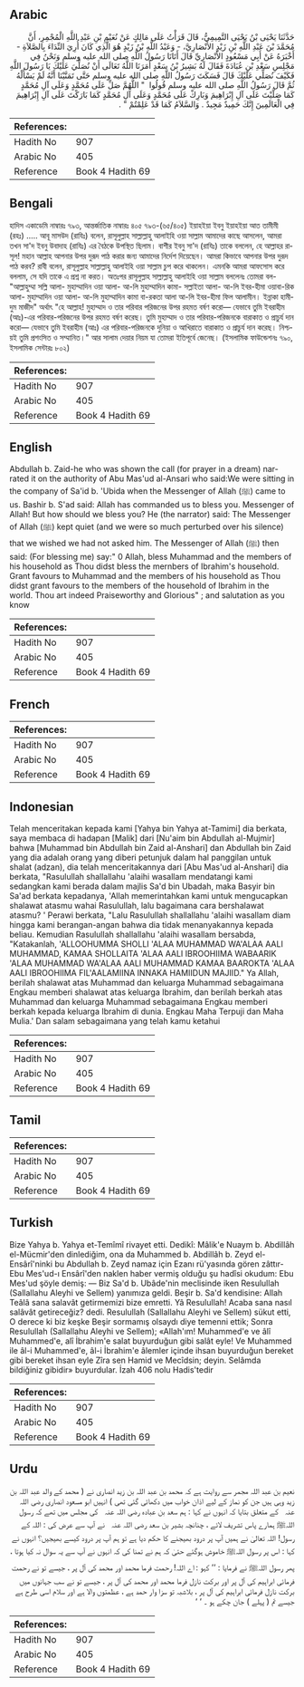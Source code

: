 ## Arabic


<div dir="rtl" lang="ar" style={{fontSize:'larger',backgroundColor:'#f8f9fa',padding:20}}>
حَدَّثَنَا يَحْيَى بْنُ يَحْيَى التَّمِيمِيُّ، قَالَ قَرَأْتُ عَلَى مَالِكٍ عَنْ نُعَيْمِ بْنِ عَبْدِ اللَّهِ الْمُجْمِرِ، أَنَّ مُحَمَّدَ بْنَ عَبْدِ اللَّهِ بْنِ زَيْدٍ الأَنْصَارِيَّ، - وَعَبْدُ اللَّهِ بْنُ زَيْدٍ هُوَ الَّذِي كَانَ أُرِيَ النِّدَاءَ بِالصَّلاَةِ - أَخْبَرَهُ عَنْ أَبِي مَسْعُودٍ الأَنْصَارِيِّ قَالَ أَتَانَا رَسُولُ اللَّهِ صلى الله عليه وسلم وَنَحْنُ فِي مَجْلِسِ سَعْدِ بْنِ عُبَادَةَ فَقَالَ لَهُ بَشِيرُ بْنُ سَعْدٍ أَمَرَنَا اللَّهُ تَعَالَى أَنْ نُصَلِّيَ عَلَيْكَ يَا رَسُولَ اللَّهِ فَكَيْفَ نُصَلِّي عَلَيْكَ قَالَ فَسَكَتَ رَسُولُ اللَّهِ صلى الله عليه وسلم حَتَّى تَمَنَّيْنَا أَنَّهُ لَمْ يَسْأَلْهُ ثُمَّ قَالَ رَسُولُ اللَّهِ صلى الله عليه وسلم قُولُوا ‏ "‏ اللَّهُمَّ صَلِّ عَلَى مُحَمَّدٍ وَعَلَى آلِ مُحَمَّدٍ كَمَا صَلَّيْتَ عَلَى آلِ إِبْرَاهِيمَ وَبَارِكْ عَلَى مُحَمَّدٍ وَعَلَى آلِ مُحَمَّدٍ كَمَا بَارَكْتَ عَلَى آلِ إِبْرَاهِيمَ فِي الْعَالَمِينَ إِنَّكَ حَمِيدٌ مَجِيدٌ ‏.‏ وَالسَّلاَمُ كَمَا قَدْ عَلِمْتُمْ ‏"‏ ‏.‏
</div>
<div style={{backgroundColor:'#f8f9fa',padding:20, marginBottom: 10}}><table> <thead> <tr> <th>References:</th> <th></th> </tr> </thead> <tbody><tr><td>Hadith No</td><td>907</td></tr><tr><td>Arabic No</td><td>405</td></tr><tr><td>Reference</td><td>Book 4 Hadith 69</td></tr></tbody></table></div>

## Bengali


<div dir="ltr" lang="bn" style={{fontSize:'larger',backgroundColor:'#f8f9fa',padding:20}}>
হাদিস একাডেমি নাম্বারঃ ৭৯৩, আন্তর্জাতিক নাম্বারঃ ৪০৫ ৭৯৩-(৬৫/৪০৫) ইয়াহইয়া ইবনু ইয়াহইয়া আত তামীমী (রহঃ) ..... আবূ মাসউদ (রাযিঃ) বলেন, রাসূলুল্লাহ সাল্লাল্লাহু আলাইহি ওয়া সাল্লাম আমাদের কাছে আসলেন, আমরা তখন সা'দ ইবনু উবাদাহ (রাযিঃ) এর বৈঠকে উপস্থিত ছিলাম। বাশীর ইবনু সা'দ (রাযিঃ) তাকে বললেন, হে আল্লাহর রাসূল! মহান আল্লাহ আপনার উপর দুরূদ পাঠ করার জন্য আমাদের নির্দেশ দিয়েছেন। আমরা কিভাবে আপনার উপর দুরূদ পাঠ করব? রাবী বলেন, রাসূলুল্লাহ সাল্লাল্লাহু আলাইহি ওয়া সাল্লাম চুপ করে থাকলেন। এমনকি আমরা আফসোস করে বললাম, সে যদি তাকে এ প্রশ্ন না করত। অতঃপর রাসূলুল্লাহ সাল্লাল্লাহু আলাইহি ওয়া সাল্লাম বললেনঃ তোমরা বল- "আল্লাহুম্মা সল্লি আলা- মুহাম্মাদিন ওয়া আলা- আ-লি মুহাম্মাদিন কামা- সল্লাইতা আলা- আ-লি ইবর-হীমা ওয়াবা-রিক আলা- মুহাম্মাদিন ওয়া আলা- আ-লি মুহাম্মাদিন কামা বা-রকতা আলা আ-লি ইবর-হীমা ফিল আলামীন। ইন্নাকা হামীদুম মাজীদ" অর্থাৎ "হে আল্লাহ! মুহাম্মাদ ও তার পরিবার পরিজনের উপর রহমত বর্ষণ করো— যেভাবে তুমি ইবরাহীম (আঃ)-এর পরিবার-পরিজনের উপর রহমত বর্ষণ করেছ। তুমি মুহাম্মাদ ও তার পরিবার-পরিজনকে বারাকাত ও প্রাচুর্য দান করো— যেভাবে তুমি ইবরাহীম (আঃ) এর পরিবার-পরিজনকে দুনিয়া ও আখিরাতে বারাকাত ও প্রাচুর্য দান করেছ। নিশ্চয়ই তুমি প্রশংসিত ও সম্মানিত।" আর সালাম দেয়ার নিয়ম যা তোমরা ইতিপূর্বে জেনেছ। (ইসলামিক ফাউন্ডেশনঃ ৭৯০, ইসলামিক সেন্টারঃ ৮০২)
</div>
<div style={{backgroundColor:'#f8f9fa',padding:20, marginBottom: 10}}><table> <thead> <tr> <th>References:</th> <th></th> </tr> </thead> <tbody><tr><td>Hadith No</td><td>907</td></tr><tr><td>Arabic No</td><td>405</td></tr><tr><td>Reference</td><td>Book 4 Hadith 69</td></tr></tbody></table></div>

## English


<div dir="ltr" lang="en" style={{fontSize:'larger',backgroundColor:'#f8f9fa',padding:20}}>
Abdullah b. Zaid-he who was shown the call (for prayer in a dream) narrated it on the authority of Abu Mas'ud al-Ansari who said:We were sitting in the company of Sa'id b. 'Ubida when the Messenger of Allah (ﷺ) came to us. Bashir b. S'ad said: Allah has commanded us to bless you. Messenger of Allah! But how should we bless you? He (the narrator) said: The Messenger of Allah (ﷺ) kept quiet (and we were so much perturbed over his silence) that we wished we had not asked him. The Messenger of Allah (ﷺ) then said: (For blessing me) say:" 0 Allah, bless Muhammad and the members of his household as Thou didst bless the mernbers of Ibrahim's household. Grant favours to Muhammad and the members of his household as Thou didst grant favours to the members of the household of Ibrahim in the world. Thou art indeed Praiseworthy and Glorious" ; and salutation as you know
</div>
<div style={{backgroundColor:'#f8f9fa',padding:20, marginBottom: 10}}><table> <thead> <tr> <th>References:</th> <th></th> </tr> </thead> <tbody><tr><td>Hadith No</td><td>907</td></tr><tr><td>Arabic No</td><td>405</td></tr><tr><td>Reference</td><td>Book 4 Hadith 69</td></tr></tbody></table></div>

## French


<div dir="ltr" lang="fr" style={{fontSize:'larger',backgroundColor:'#f8f9fa',padding:20}}>

</div>
<div style={{backgroundColor:'#f8f9fa',padding:20, marginBottom: 10}}><table> <thead> <tr> <th>References:</th> <th></th> </tr> </thead> <tbody><tr><td>Hadith No</td><td>907</td></tr><tr><td>Arabic No</td><td>405</td></tr><tr><td>Reference</td><td>Book 4 Hadith 69</td></tr></tbody></table></div>

## Indonesian


<div dir="ltr" lang="id" style={{fontSize:'larger',backgroundColor:'#f8f9fa',padding:20}}>
Telah menceritakan kepada kami [Yahya bin Yahya at-Tamimi] dia berkata, saya membaca di hadapan [Malik] dari [Nu'aim bin Abdullah al-Mujmir] bahwa [Muhammad bin Abdullah bin Zaid al-Anshari] dan Abdullah bin Zaid yang dia adalah orang yang diberi petunjuk dalam hal panggilan untuk shalat (adzan), dia telah menceritakannya dari [Abu Mas'ud al-Anshari] dia berkata, "Rasulullah shallallahu 'alaihi wasallam mendatangi kami sedangkan kami berada dalam majlis Sa'd bin Ubadah, maka Basyir bin Sa'ad berkata kepadanya, 'Allah memerintahkan kami untuk mengucapkan shalawat atasmu wahai Rasulullah, lalu bagaimana cara bershalawat atasmu? ' Perawi berkata, "Lalu Rasulullah shallallahu 'alaihi wasallam diam hingga kami berangan-angan bahwa dia tidak menanyakannya kepada beliau. Kemudian Rasulullah shallallahu 'alaihi wasallam bersabda, "Katakanlah, 'ALLOOHUMMA SHOLLI 'ALAA MUHAMMAD WA'ALAA AALI MUHAMMAD, KAMAA SHOLLAITA 'ALAA AALI IBROOHIIMA WABAARIK 'ALAA MUHAMMAD WA'ALAA AALI MUHAMMAD KAMAA BAAROKTA 'ALAA AALI IBROOHIIMA FIL'AALAMIINA INNAKA HAMIIDUN MAJIID." Ya Allah, berilah shalawat atas Muhammad dan keluarga Muhammad sebagaimana Engkau memberi shalawat atas keluarga Ibrahim, dan berilah berkah atas Muhammad dan keluarga Muhammad sebagaimana Engkau memberi berkah kepada keluarga Ibrahim di dunia. Engkau Maha Terpuji dan Maha Mulia.' Dan salam sebagaimana yang telah kamu ketahui
</div>
<div style={{backgroundColor:'#f8f9fa',padding:20, marginBottom: 10}}><table> <thead> <tr> <th>References:</th> <th></th> </tr> </thead> <tbody><tr><td>Hadith No</td><td>907</td></tr><tr><td>Arabic No</td><td>405</td></tr><tr><td>Reference</td><td>Book 4 Hadith 69</td></tr></tbody></table></div>

## Tamil


<div dir="ltr" lang="ta" style={{fontSize:'larger',backgroundColor:'#f8f9fa',padding:20}}>

</div>
<div style={{backgroundColor:'#f8f9fa',padding:20, marginBottom: 10}}><table> <thead> <tr> <th>References:</th> <th></th> </tr> </thead> <tbody><tr><td>Hadith No</td><td>907</td></tr><tr><td>Arabic No</td><td>405</td></tr><tr><td>Reference</td><td>Book 4 Hadith 69</td></tr></tbody></table></div>

## Turkish


<div dir="ltr" lang="tr" style={{fontSize:'larger',backgroundColor:'#f8f9fa',padding:20}}>
Bize Yahya b. Yahya et-Temîmî rivayet etti. Dedikî: Mâlik'e Nuaym b. Abdillâh el-Mücmir'den dinlediğim, ona da Muhammed b. Abdillâh b. Zeyd el-Ensârî'ninki bu Abdullah b. Zeyd namaz için Ezanı rü'yasında gören zâttır- Ebu Mes'ud-ı Ensârî'den naklen haber vermiş olduğu şu hadîsi okudum: Ebu Mes'ud şöyle demiş: — Biz Sa'd b. Ubâde'nin meclisinde iken Resulullah (Sallallahu Aleyhi ve Sellem) yanımıza geldi. Beşir b. Sa'd kendisine: Allah Teâlâ sana salavât getirmemizi bize emretti. Yâ Resulullah! Acaba sana nasıl salâvât getireceğiz? dedi. Resulullah (Sallallahu Aleyhi ve Sellem) sükut etti, O derece ki biz keşke Beşir sormamış olsaydı diye temenni ettik; Sonra Resulullah (Sallallahu Aleyhi ve Sellem); «Allah'ım! Muhammed'e ve âlî Muhammed'e, alî İbrahim'e salat buyurduğun gibi salât eyle! Ve Muhammed ile âl-i Muhammed'e, âl-i İbrahim'e âlemler içinde ihsan buyurduğun bereket gibi bereket ihsan eyle Zîra sen Hamid ve Mecîdsin; deyin. Selâmda bildiğiniz gibidir» buyurdular. İzah 406 nolu Hadis'tedir
</div>
<div style={{backgroundColor:'#f8f9fa',padding:20, marginBottom: 10}}><table> <thead> <tr> <th>References:</th> <th></th> </tr> </thead> <tbody><tr><td>Hadith No</td><td>907</td></tr><tr><td>Arabic No</td><td>405</td></tr><tr><td>Reference</td><td>Book 4 Hadith 69</td></tr></tbody></table></div>

## Urdu


<div dir="rtl" lang="ur" style={{fontSize:'larger',backgroundColor:'#f8f9fa',padding:20}}>
نعیم بن عبد اللہ مجمر سے روایت ہے کہ محمد بن عبد اللہ بن زید انصاری نے ( محمد کے والد عبد اللہ بن زید وہی ہیں جن کو نماز کے لیے اذان خواب میں دکھائی گئی تھی ) انہیں ابو مسعود انصاری ‌رضی ‌اللہ ‌عنہ ‌ ‌ کے متعلق بتایا کہ انہوں نے کہا : ہم سعد بن عبادہ ‌رضی ‌اللہ ‌عنہ ‌ ‌ کی مجلس میں تھے کہ رسول اللہﷺ ہمارے پاس تشریف لائے ، چنانچہ بشیر بن سعد ‌رضی ‌اللہ ‌عنہ ‌ ‌ نے آپ سے عرض کی : اللہ کے رسول! اللہ تعالیٰ نے ہمیں آپ پر درود بھیجنے کا حکم دیا ہے تو ہم آپ پر درود کیسے بھیجیں؟ انہوں نے کہا : اس پر رسول اللہﷺ خاموش ہوگئے حتیٰ کہ ہم نے تمنا کی کہ انہوں نے آپ سے یہ سوال نہ کیا ہوتا ، پھر رسول اللہﷺ نے فرمایا : ’’ کہو : اے اللہ! رحمت فرما محمد اور محمد کی آل پر ، جیسے تو نے رحمت فرمائی ابراہیم کی آل پر اور برکت نازل فرما محمد اور محمد کی آل پر ، جیسے تو نے سب جہانوں میں برکت نازل فرمائی ابراہیم کی آل پر ، بلاشبہ تو سزا وار حمد ہے ، عظمتوں والا ہے اور سلام اسی طرح ہے جیسے تم ( پہلے ) جان چکے ہو ۔ ‘ ‘
</div>
<div style={{backgroundColor:'#f8f9fa',padding:20, marginBottom: 10}}><table> <thead> <tr> <th>References:</th> <th></th> </tr> </thead> <tbody><tr><td>Hadith No</td><td>907</td></tr><tr><td>Arabic No</td><td>405</td></tr><tr><td>Reference</td><td>Book 4 Hadith 69</td></tr></tbody></table></div>